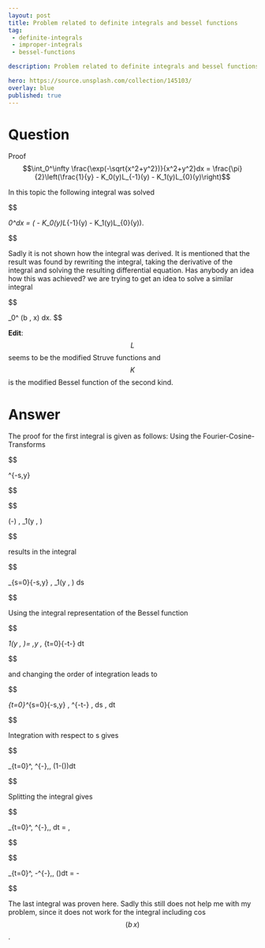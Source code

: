 ---
layout: post
title: Problem related to definite integrals and bessel functions
tag:
 - definite-integrals
 - improper-integrals
 - bessel-functions

description: Problem related to definite integrals and bessel functions

hero: https://source.unsplash.com/collection/145103/
overlay: blue 
published: true
---

# Question 

Proof $$\int_0^\infty \frac{\exp(-\sqrt{x^2+y^2})}{x^2+y^2}dx = \frac{\pi}{2}\left(\frac{1}{y} - K_0(y)L_{-1}(y) - K_1(y)L_{0}(y)\right)$$

<!--break-->


In this topic the following integral was solved 


$$

\int_0^\infty \frac{\exp\left(-\sqrt{x^2+y^2}\right)}{x^2+y^2}dx = \frac{\pi}{2}\left(\frac{1}{y} - K_0(y)L_{-1}(y) - 
    K_1(y)L_{0}(y)\right).

$$


Sadly it is not shown how the integral was derived. It is mentioned that the result was found by rewriting the integral, taking the derivative of the integral and solving the resulting differential equation.
Has anybody an idea how this was achieved?
we are  trying to get an idea to solve a similar integral


$$

\int_0^\infty \frac{\exp\left(- \beta \sqrt{x^2+y^2}\right)}{x^2+y^2} \cos(b \, x) dx.
$$


**Edit**: $$L$$ seems to be the modified Struve functions and $$K$$ is the modified Bessel function of the second kind.

# Answer 


The proof for the first integral is given as follows:
Using the Fourier-Cosine-Transforms


$$

\frac{1}{x^2+y^2} \mapsto \frac{\pi}{y}\mathrm{e}^{-s\,y}

$$




$$

\exp\left(-\sqrt{x^2+y^2}\right) \mapsto \frac{y}{\sqrt{s^2+1}} \, \mathrm{K}_1(y \, \sqrt{s^2+1})

$$


results in the integral


$$

\int_{s=0}^\infty \frac{\pi}{\sqrt{s^2+1}}\mathrm{e}^{-s\,y} \, \mathrm{K}_1(y \, \sqrt{s^2+1}) ds

$$


Using the integral representation of the Bessel function


$$

\mathrm{K}_1(y \, \sqrt{s^2+1})=\frac{1}{4} \,y \, \sqrt{s^2+1} \int_{t=0}^\infty \mathrm{e}^{-t-\frac{y^2 \, (s^2+1)}{4 \,t}} \frac{1}{t^2} dt

$$


and changing the order of integration leads to


$$

\int_{t=0}^\infty \int_{s=0}^\infty \frac{\pi\,y}{4}\mathrm{e}^{-s\,y} \, \mathrm{e}^{-t-\frac{y^2 \, (s^2+1)}{4 \,t}} \frac{1}{t^2} \, ds \, dt

$$


Integration with respect to s gives


$$

\int_{t=0}^\infty \, \mathrm{e}^{-\frac{y^2}{4t}}\,\frac{\pi^{3/2}}{4\,t^{3/2}}\, (1-\mathrm{erf}(\sqrt{t}))dt

$$


Splitting the integral gives


$$

\int_{t=0}^\infty \, \mathrm{e}^{-\frac{y^2}{4t}}\,\frac{\pi^{3/2}}{4\,t^{3/2}}\, dt = \frac{\pi^2}{2} \, \frac{1}{y}

$$




$$

\int_{t=0}^\infty \, -\mathrm{e}^{-\frac{y^2}{4t}}\,\frac{\pi^{3/2}}{4\,t^{3/2}}\, \mathrm{erf}(\sqrt{t})dt = -\frac{\pi^2}{2} \left [K_0(y) \mathbf{L}_{-1}(y) + K_1(y) \mathbf{L}_{0}(y)\right]

$$


The last integral was proven here.
Sadly this still does not help me with my problem, since it does not work for the integral including cos$$(b\,x)$$.

